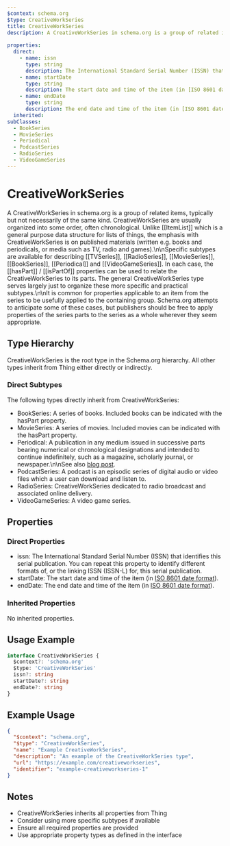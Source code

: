 ```yaml
---
$context: schema.org
$type: CreativeWorkSeries
title: CreativeWorkSeries
description: A CreativeWorkSeries in schema.org is a group of related items, typically but not necessarily of the same kind. CreativeWorkSeries are usually organized into some order, often chronological. Unlike [[ItemList]] which is a general purpose data structure for lists of things, the emphasis with CreativeWorkSeries is on published materials (written e.g. books and periodicals, or media such as TV, radio and games).\n\nSpecific subtypes are available for describing [[TVSeries]], [[RadioSeries]], [[MovieSeries]], [[BookSeries]], [[Periodical]] and [[VideoGameSeries]]. In each case, the [[hasPart]] / [[isPartOf]] properties can be used to relate the CreativeWorkSeries to its parts. The general CreativeWorkSeries type serves largely just to organize these more specific and practical subtypes.\n\nIt is common for properties applicable to an item from the series to be usefully applied to the containing group. Schema.org attempts to anticipate some of these cases, but publishers should be free to apply properties of the series parts to the series as a whole wherever they seem appropriate.
    
properties:
  direct:
    - name: issn
      type: string
      description: The International Standard Serial Number (ISSN) that identifies this serial publication. You can repeat this property to identify different formats of, or the linking ISSN (ISSN-L) for, this serial publication.
    - name: startDate
      type: string
      description: The start date and time of the item (in [ISO 8601 date format](http://en.wikipedia.org/wiki/ISO_8601)).
    - name: endDate
      type: string
      description: The end date and time of the item (in [ISO 8601 date format](http://en.wikipedia.org/wiki/ISO_8601)).
  inherited:
subClasses:
  - BookSeries
  - MovieSeries
  - Periodical
  - PodcastSeries
  - RadioSeries
  - VideoGameSeries
---
```

# CreativeWorkSeries

A CreativeWorkSeries in schema.org is a group of related items, typically but not necessarily of the same kind. CreativeWorkSeries are usually organized into some order, often chronological. Unlike [[ItemList]] which is a general purpose data structure for lists of things, the emphasis with CreativeWorkSeries is on published materials (written e.g. books and periodicals, or media such as TV, radio and games).\n\nSpecific subtypes are available for describing [[TVSeries]], [[RadioSeries]], [[MovieSeries]], [[BookSeries]], [[Periodical]] and [[VideoGameSeries]]. In each case, the [[hasPart]] / [[isPartOf]] properties can be used to relate the CreativeWorkSeries to its parts. The general CreativeWorkSeries type serves largely just to organize these more specific and practical subtypes.\n\nIt is common for properties applicable to an item from the series to be usefully applied to the containing group. Schema.org attempts to anticipate some of these cases, but publishers should be free to apply properties of the series parts to the series as a whole wherever they seem appropriate.
    

## Type Hierarchy

CreativeWorkSeries is the root type in the Schema.org hierarchy. All other types inherit from Thing either directly or indirectly.

### Direct Subtypes

The following types directly inherit from CreativeWorkSeries:

- BookSeries: A series of books. Included books can be indicated with the hasPart property.
- MovieSeries: A series of movies. Included movies can be indicated with the hasPart property.
- Periodical: A publication in any medium issued in successive parts bearing numerical or chronological designations and intended to continue indefinitely, such as a magazine, scholarly journal, or newspaper.\n\nSee also [blog post](http://blog.schema.org/2014/09/schemaorg-support-for-bibliographic_2.html).
- PodcastSeries: A podcast is an episodic series of digital audio or video files which a user can download and listen to.
- RadioSeries: CreativeWorkSeries dedicated to radio broadcast and associated online delivery.
- VideoGameSeries: A video game series.

## Properties

### Direct Properties

- issn: The International Standard Serial Number (ISSN) that identifies this serial publication. You can repeat this property to identify different formats of, or the linking ISSN (ISSN-L) for, this serial publication.
- startDate: The start date and time of the item (in [ISO 8601 date format](http://en.wikipedia.org/wiki/ISO_8601)).
- endDate: The end date and time of the item (in [ISO 8601 date format](http://en.wikipedia.org/wiki/ISO_8601)).

### Inherited Properties

No inherited properties.

## Usage Example

```typescript
interface CreativeWorkSeries {
  $context?: 'schema.org'
  $type: 'CreativeWorkSeries'
  issn?: string
  startDate?: string
  endDate?: string
}
```

## Example Usage

```json
{
  "$context": "schema.org",
  "$type": "CreativeWorkSeries",
  "name": "Example CreativeWorkSeries",
  "description": "An example of the CreativeWorkSeries type",
  "url": "https://example.com/creativeworkseries",
  "identifier": "example-creativeworkseries-1"
}
```

## Notes

- CreativeWorkSeries inherits all properties from Thing
- Consider using more specific subtypes if available
- Ensure all required properties are provided
- Use appropriate property types as defined in the interface